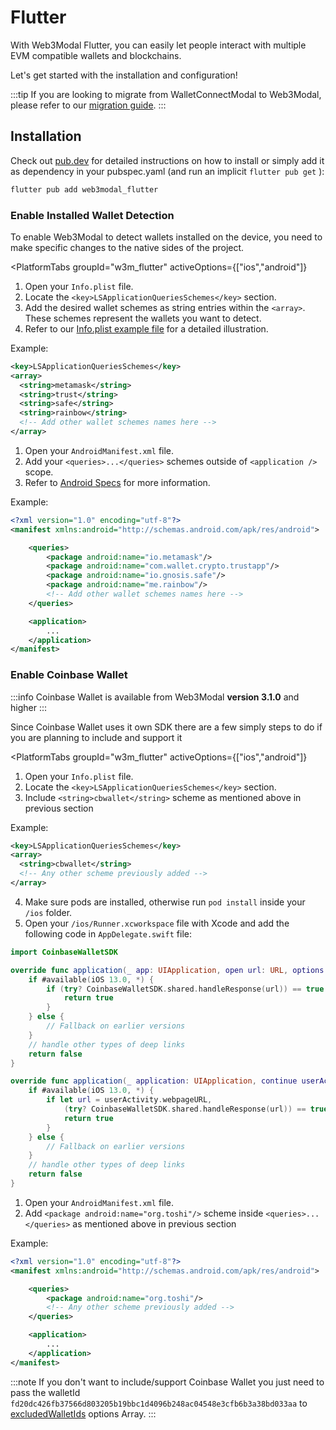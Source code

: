 
# Flutter

With Web3Modal Flutter, you can easily let people interact with multiple EVM compatible wallets and blockchains.

Let's get started with the installation and configuration!

:::tip
If you are looking to migrate from WalletConnectModal to Web3Modal, please refer to our [migration guide](./migration).
:::

## Installation

Check out [pub.dev](https://pub.dev/packages/web3modal_flutter/install) for detailed instructions on how to install or simply add it as dependency in your pubspec.yaml (and run an implicit `flutter pub get` ):

```ruby
flutter pub add web3modal_flutter
```

### Enable Installed Wallet Detection

To enable Web3Modal to detect wallets installed on the device, you need to make specific changes to the native sides of the project.

<PlatformTabs
	groupId="w3m_flutter"
	activeOptions={["ios","android"]}
>
<PlatformTabItem value="ios">

1. Open your `Info.plist` file.
2. Locate the `<key>LSApplicationQueriesSchemes</key>` section.
3. Add the desired wallet schemes as string entries within the `<array>`. These schemes represent the wallets you want to detect.
4. Refer to our [Info.plist example file](https://github.com/WalletConnect/react-native-examples/blob/main/dapps/ModalUProvider/ios/ModalUProvider/Info.plist) for a detailed illustration.

Example:

```xml
<key>LSApplicationQueriesSchemes</key>
<array>
  <string>metamask</string>
  <string>trust</string>
  <string>safe</string>
  <string>rainbow</string>
  <!-- Add other wallet schemes names here -->
</array>
```

</PlatformTabItem>
<PlatformTabItem value="android">

1. Open your `AndroidManifest.xml` file.
2. Add your `<queries>...</queries>` schemes outside of `<application />` scope.
3. Refer to [Android Specs](https://developer.android.com/guide/topics/manifest/queries-element) for more information.

Example:

```xml
<?xml version="1.0" encoding="utf-8"?>
<manifest xmlns:android="http://schemas.android.com/apk/res/android">

    <queries>
        <package android:name="io.metamask"/>
        <package android:name="com.wallet.crypto.trustapp"/>
        <package android:name="io.gnosis.safe"/>
        <package android:name="me.rainbow"/>
        <!-- Add other wallet schemes names here -->
    </queries>

    <application>
        ...
    </application>
</manifest>
```

</PlatformTabItem>
</PlatformTabs>

### Enable Coinbase Wallet

:::info
Coinbase Wallet is available from Web3Modal **version 3.1.0** and higher
:::

Since Coinbase Wallet uses it own SDK there are a few simply steps to do if you are planning to include and support it

<PlatformTabs
	groupId="w3m_flutter"
	activeOptions={["ios","android"]}
>
<PlatformTabItem value="ios">

1. Open your `Info.plist` file.
2. Locate the `<key>LSApplicationQueriesSchemes</key>` section.
3. Include `<string>cbwallet</string>` scheme as mentioned above in previous section

Example:

```xml
<key>LSApplicationQueriesSchemes</key>
<array>
  <string>cbwallet</string>
  <!-- Any other scheme previously added -->
</array>
```

4. Make sure pods are installed, otherwise run `pod install` inside your `/ios` folder.
5. Open your `/ios/Runner.xcworkspace` file with Xcode and add the following code in `AppDelegate.swift` file:

```swift
import CoinbaseWalletSDK
```

```swift
override func application(_ app: UIApplication, open url: URL, options: [UIApplication.OpenURLOptionsKey : Any] = [:]) -> Bool {
    if #available(iOS 13.0, *) {
        if (try? CoinbaseWalletSDK.shared.handleResponse(url)) == true {
            return true
        }
    } else {
        // Fallback on earlier versions
    }
    // handle other types of deep links
    return false
}

override func application(_ application: UIApplication, continue userActivity: NSUserActivity, restorationHandler: @escaping ([UIUserActivityRestoring]?) -> Void) -> Bool {
    if #available(iOS 13.0, *) {
        if let url = userActivity.webpageURL,
            (try? CoinbaseWalletSDK.shared.handleResponse(url)) == true {
            return true
        }
    } else {
        // Fallback on earlier versions
    }
    // handle other types of deep links
    return false
}
```

</PlatformTabItem>
<PlatformTabItem value="android">

1. Open your `AndroidManifest.xml` file.
2. Add `<package android:name="org.toshi"/>` scheme inside `<queries>...</queries>` as mentioned above in previous section

Example:

```xml
<?xml version="1.0" encoding="utf-8"?>
<manifest xmlns:android="http://schemas.android.com/apk/res/android">

    <queries>
        <package android:name="org.toshi"/>
        <!-- Any other scheme previously added -->
    </queries>

    <application>
        ...
    </application>
</manifest>
```

</PlatformTabItem>
</PlatformTabs>


:::note
If you don't want to include/support Coinbase Wallet you just need to pass the walletId `fd20dc426fb37566d803205b19bbc1d4096b248ac04548e3cfb6b3a38bd033aa` to [excludedWalletIds](/web3modal/flutter/custom-wallets#excludedwalletids) options Array.
:::

